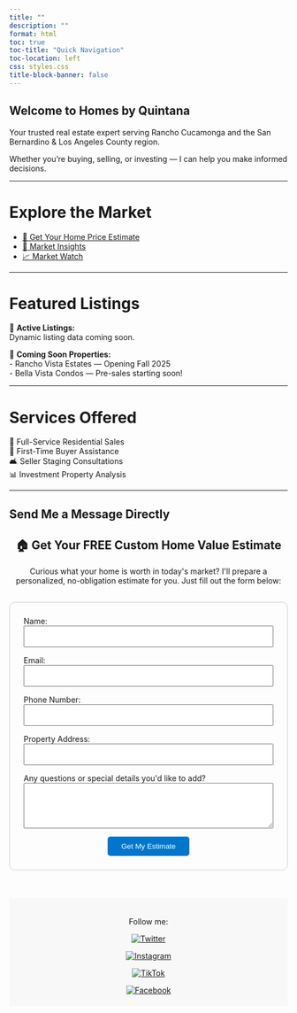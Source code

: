 ```yaml
---
title: ""
description: ""
format: html
toc: true
toc-title: "Quick Navigation"
toc-location: left
css: styles.css
title-block-banner: false
---
```


<div class="hero">

# Welcome to Homes by Quintana

Your trusted real estate expert serving Rancho Cucamonga and the San Bernardino & Los Angeles County region.

Whether you're buying, selling, or investing — I can help you make informed decisions.

</div>

---

# Explore the Market

- [🏡 Get Your Home Price Estimate](https://slyfoxx84.shinyapps.io/house-prices-advanced-regression-techniques/)
- [🧮 Market Insights](marketing-insights.qmd)
- [📈 Market Watch](https://slyfoxx84.shinyapps.io/realestateapp/)


---

# Featured Listings

🏡 **Active Listings:**  
Dynamic listing data coming soon.

🚀 **Coming Soon Properties:**  
- Rancho Vista Estates — Opening Fall 2025  
- Bella Vista Condos — Pre-sales starting soon!

---

# Services Offered

🏡 Full-Service Residential Sales  
🔑 First-Time Buyer Assistance  
🛋️ Seller Staging Consultations  
📊 Investment Property Analysis

---

## Send Me a Message Directly

```{=html}
<h2 style="text-align: center;">🏠 Get Your FREE Custom Home Value Estimate</h2>
<p style="text-align: center;">
  Curious what your home is worth in today's market? I'll prepare a personalized, no-obligation estimate for you. Just fill out the form below:
</p>

<form name="home-value" method="POST" data-netlify="true" netlify-honeypot="bot-field" action="/success.html" 
      style="max-width: 600px; margin: 30px auto; padding: 25px; border: 1px solid #ccc; border-radius: 10px; background: #fdfdfd;">
  
  <input type="hidden" name="form-name" value="home-value" />

  <!-- Honeypot (spam trap) -->
  <p style="display: none;">
    <label>Don’t fill this out: <input name="bot-field" /></label>
  </p>

  <div style="margin-bottom: 15px;">
    <label for="name">Name:</label><br>
    <input type="text" name="name" id="name" required style="width: 100%; padding: 10px;">
  </div>

  <div style="margin-bottom: 15px;">
    <label for="email">Email:</label><br>
    <input type="email" name="email" id="email" required style="width: 100%; padding: 10px;">
  </div>

  <div style="margin-bottom: 15px;">
    <label for="phone">Phone Number:</label><br>
    <input type="tel" name="phone" id="phone" style="width: 100%; padding: 10px;">
  </div>

  <div style="margin-bottom: 15px;">
    <label for="address">Property Address:</label><br>
    <input type="text" name="address" id="address" required style="width: 100%; padding: 10px;">
  </div>

  <div style="margin-bottom: 15px;">
    <label for="message">Any questions or special details you'd like to add?</label><br>
    <textarea name="message" id="message" rows="4" style="width: 100%; padding: 10px;"></textarea>
  </div>

  <div style="text-align: center;">
    <button type="submit" style="padding: 10px 25px; background-color: #0077cc; color: white; border: none; border-radius: 5px; cursor: pointer;">
      Get My Estimate
    </button>
  </div>
</form>

```
<footer style="background-color: #f8f8f8; padding: 20px; text-align: center; margin-top: 50px;">
  <p>Follow me:</p>

  <a href="https://twitter.com/HomesbyQuintana" target="_blank">
    <img src="https://img.icons8.com/color/48/twitter.png" alt="Twitter" style="margin: 0 10px;">
  </a>

  <a href="https://instagram.com/homesbyquintana" target="_blank">
    <img src="https://img.icons8.com/color/48/instagram-new.png" alt="Instagram" style="margin: 0 10px;">
  </a>

  <a href="https://www.tiktok.com/@homesbyquintana" target="_blank">
    <img src="https://img.icons8.com/color/48/tiktok.png" alt="TikTok" style="margin: 0 10px;">
  </a>

  <a href="https://www.facebook.com/me/" target="_blank">
    <img src="https://img.icons8.com/color/48/facebook-new.png" alt="Facebook" style="margin: 0 10px;">
  </a>
</footer>